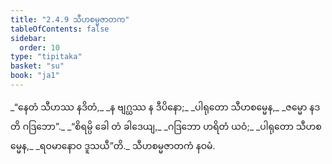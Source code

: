 ```yaml
---
title: "2.4.9 သီဟစမ္မဇာတက"
tableOfContents: false
sidebar:
  order: 10
type: "tipitaka"
basket: "su"
book: "ja1"
---
```



<DynamicBreadcrumb />

<Division number="77" book="ja1">

<Paragraph number="462" type="verses" book="ja1">
_“နေတံ သီဟဿ နဒိတံ,_  
_န ဗျဂ္ဃဿ န ဒီပိနော;_  
_ပါရုတော သီဟစမ္မေန,_  
_ဇမ္မော နဒတိ ဂဒြဘော”._  

</Paragraph>

</Division>
<Division number="78" book="ja1">

<Paragraph number="463" type="verses" book="ja1">
_“စိရမ္ပိ ခေါ တံ ခါဒေယျ,_  
_ဂဒြဘော ဟရိတံ ယဝံ;_  
_ပါရုတော သီဟစမ္မေန,_  
_ရဝမာနောဝ ဒူသယီ”တိ._  


</Paragraph>
</Division>

<Paragraph number="464" type="center" book="ja1">
သီဟစမ္မဇာတကံ နဝမံ.
</Paragraph>